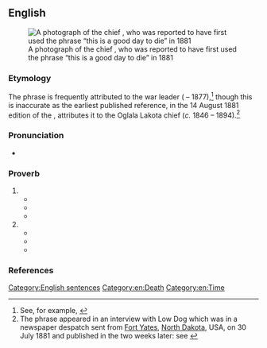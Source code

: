 ==English==
[[File:Low Dog (From L. D. Greene Album) - NARA - 533089restoredh.jpg|thumb|upright|A {{circa2|1881–1885|short=yes}} photograph of the {{w|Oglala Lakota}} chief {{w|Low Dog}}, who was reported to have first used the phrase “this is a good day to die” in 1881]]

===Etymology===
The phrase is frequently attributed to the {{w|Oglala Lakota}} war leader {{w|Crazy Horse}} ({{circa2|1842|short=yes}} – 1877),<ref>See, for example, {{cite-book|author=Kenneth Paul Kramer|chapter=American Indian Attitudes towards Death|title=The Sacred Art of Dying: How World Religions Understand Death|location=Mahwah, N.J.|publisher=[[w:Paulist Fathers|Paulist Press]]|year=1988|page=169|pageurl=https://books.google.com/books?id=gNkUnjIgIRUC&pg=PA169|isbn=978-0-8091-2942-3|passage=One of the best known death songs was sung by the Sioux warrior Chief Crazy Horse just before he entered into battle: / Hoka hey! Follow me / Today is a good day to fight / Today is a good day to die.}}</ref> though this is inaccurate as the earliest published reference, in the 14 August 1881 edition of the ''{{w|Leavenworth Times}}'', attributes it to the Oglala Lakota chief {{w|Low Dog}} (''c.'' 1846 – 1894).<ref>The phrase appeared in an interview with Low Dog which was in a newspaper despatch sent from [[w:Fort Yates, North Dakota|Fort Yates]], [[North Dakota]], USA, on 30 July 1881 and published in the ''{{w|Leavenworth Times}}'' two weeks later: see {{cite-book|editor=Richard G. Hardorff|chapter=The Low Dog Interview|quotee={{w|Low Dog}}|title=Indian Views of the Custer Fight: A Sourcebook|location=Norman, Okla.|publisher={{w|University of Oklahoma Press}}|year=2003|pages=63 and 65|pageurl=https://books.google.com/books?id=QM_R7y5tAoIC&pg=PA65|isbn=978-0-8061-3690-5|passage=We retreated until our men got all together, and then we charged upon them. I called to my men, ‘This is a good day to die: follow me.’}}</ref>

===Pronunciation===
* {{hyphenation|to|day is a good day to die|lang=en}}

===Proverb===
{{head|en|proverb}}

# {{non-gloss definition|An expression of [[willingness]], even [[eagerness]], to give one's life for a [[cause#Noun|cause]].}}
#* {{quote-book|author=Stephen Solomita|chapter=12|title=A Good Day to Die|location=New York, N.Y.|publisher=[[w:Otto Penzler|Otto Penzler Books]]|year=1993|isbn=978-1-883402-03-7|passage=Junkies brag about the "rush" of mainlined heroin or inhaled crack cocaine; I'll put the rush of danger up against any drug. I wasn't kidding when I told Bouton it was '''a good day to die'''. ''Any'' day is '''a good day to die'''. As long as you go down fighting.|brackets=on}}
#* {{quote-book|author=Robert B[rown] Parker|authorlink=Robert B. Parker|chapter=26|title=[[w:Night Passage (novel)|Night Passage: A Jesse Stone Novel]]|location=New York, N.Y.|publisher={{w|G. P. Putnam's Sons}}|year=1997|isbn=978-0-399-14304-5|passage=We will keep safe the heritage of this country. And if someday we must die to serve this cause, well, then, it will be '''a good day to die'''.|brackets=on}}
#* {{quote-journal|magazine=[[w:Engineering News-Record|Engineering News-Record: Top Construction Management Firms]]|location=New York, N.Y.|publisher=[[w:McGraw-Hill Education|McGraw-Hill]]|year=2001|volume=246|page=72|issn=0891-9526|oclc=20849177|passage=Otherwise, small business owners like those in the construction industry will have to be prescient, as well as politically and financially astute, in deciding if '''today is a good day to die'''.}}
# {{non-gloss definition|An expression indicating that one should not live with any [[regret#Noun|regrets]], or [[task#Noun|tasks]] left undone.}}
#* {{quote-book|author=Dave Collins|chapter=Gains|title=Please Remain Seated until the Ride has Come to a Complete Stop: Dave Collins Memoir|location=Lincoln, Neb.|publisher=Writer's Showcase, {{w|iUniverse}}|year=2002|pages=86–87|pageurl=https://books.google.com/books?id=aTDnhjYu77gC&pg=PA87|isbn=978-0-595-21342-9|passage=To be given the strength to live without regrets, without the feeling that you should be doing something more, something different. To make '''''today'' a good day to die'''. To gain fulfillment not with length of time, but with quality.|brackets=on}}
#* {{quote-book|author=Dan Millman|authorlink=Dan Millman|chapter=On Chapter Four: The Sword is Sharpened|title=Wisdom of the Peaceful Warrior: A Companion to the Book that Changes Lives|location=Tilburon, Calif.|publisher=H. J. Kramer; Novato, Calif.: {{w|New World Library}}|year=2006|page=111|pageurl=https://books.google.com/books?id=wY601VuaYoQC&pg=PA111|isbn=978-1-932073-21-8|passage=The main thing is to die after having truly lived, after leaving behind a contribution. {{w|Socrates}} lived fully and was perfectly content to let go when the time came. As the Native American saying goes, "'''Today is a good day to die'''."}}
#* {{quote-book|author=John Izzo|authorlink=John Izzo|chapter=The First Secret: Be True to Your Self|title=The Five Secrets You must Discover before You Die|location=San Francisco, Calif.|publisher={{w|Berrett-Koehler Publishers}}|year=2008|page=43|pageurl=https://books.google.com/books?id=orE-u3FZphkC&pg=PA43|isbn=978-1-57675-475-7|passage=In the native tradition of the Pacific Northwest there is a saying: "'''Today is a good day to die'''." What it means, of course, is that today is a good day to live completely. If you were lying on that hospital bed right now, what would be on that short list?}}

===References===
<references />

[[Category:English sentences]]
[[Category:en:Death]]
[[Category:en:Time]]